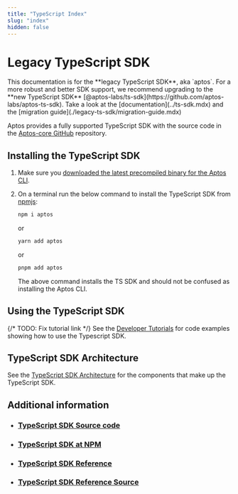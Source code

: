 ```yaml
---
title: "TypeScript Index"
slug: "index"
hidden: false
---
```



# Legacy TypeScript SDK

<Callout type="info">
This documentation is for the **legacy TypeScript SDK**, aka `aptos`. For a more robust and better SDK support, we recommend upgrading to the **new TypeScript SDK** [@aptos-labs/ts-sdk](https://github.com/aptos-labs/aptos-ts-sdk). Take a look at the [documentation](../ts-sdk.mdx) and the [migration guide](./legacy-ts-sdk/migration-guide.mdx)
</Callout>

Aptos provides a fully supported TypeScript SDK with the source code in the [Aptos-core GitHub](https://github.com/aptos-labs/aptos-core/tree/main/ecosystem/typescript/sdk) repository.

## Installing the TypeScript SDK

1. Make sure you [downloaded the latest precompiled binary for the Aptos CLI](../../../build/cli.mdx).
2. On a terminal run the below command to install the TypeScript SDK from [npmjs](https://www.npmjs.com/package/aptos):

   ```bash
   npm i aptos
   ```

   or

   ```bash
   yarn add aptos
   ```

   or

   ```bash
   pnpm add aptos
   ```

   <Callout type="info">
   The above command installs the TS SDK and should not be confused as installing the Aptos CLI.
   </Callout>

## Using the TypeScript SDK

{/* TODO: Fix tutorial link */}
See the [Developer Tutorials](../tutorials/index.md) for code examples showing how to use the Typescript SDK.

## TypeScript SDK Architecture

See the [TypeScript SDK Architecture](./legacy-ts-sdk/typescript-sdk-overview.mdx) for the components that make up the TypeScript SDK.

## Additional information

- ### [TypeScript SDK Source code](https://github.com/aptos-labs/aptos-core/tree/main/ecosystem/typescript/sdk)
- ### [TypeScript SDK at NPM](https://www.npmjs.com/package/aptos)
- ### [TypeScript SDK Reference](https://aptos-labs.github.io/ts-sdk-doc/)
- ### [TypeScript SDK Reference Source](https://github.com/aptos-labs/ts-sdk-doc)

